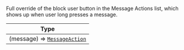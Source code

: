 Full override of the block user button in the Message Actions list, which shows up when user long presses a message.

| Type |
| - |
| (message) => [`MessageAction`](../object-types/message-action) |
